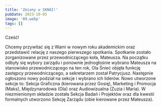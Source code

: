 ```yaml
---
title: 'Zmiany w SKNAI!'
pubDate: 2023-10-05
image: '09.webp'
tags: []
---
```


Cześć! 

Chcemy przywitać się z Wami w nowym roku akademickim oraz przedstawić relację z naszego pierwszego spotkania. Spotkanie zostało zorganizowane przez przewodniczącego koła, Mateusza. Na początku odbyły się wybory zarządu i ponownie jednogłośnie wybrano Mateusza na stanowisko przewodniczącego na ten rok, Ola Śnieć objęła funkcję zastępcy przewodniczącego, a sekretarzem został Patrycjusz. Następnie ogłoszono nowy podział na sekcje i wybrano ich liderów. Nowo utworzone sekcje to: Sekcja Graficzna (kierowana przez Gosię), Marketing i Promocja (Maks), Międzynarodowa (Ola) oraz Audiowizualna (Zuzia i Maria). W niezmienionym składzie została Sekcja Badań i Projektów oraz dla kwestii formalnych utworzono Sekcję Zarządu (obie kierowane przez Mateusza).